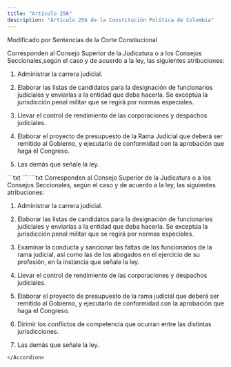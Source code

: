 ```yaml
---
title: "Artículo 256"
description: "Artículo 256 de la Constitución Política de Colombia"
---
```


<Warning>Modificado por Sentencias de la Corte Constiucional </Warning>

Corresponden al Consejo Superior de la Judicatura o a los Consejos Seccionales,según el caso y de acuerdo a la ley, las siguientes atribuciones: 


1. Administrar la carrera judicial. 

2. Elaborar las listas de candidatos para la designación de funcionarios judiciales y enviarlas a la entidad que deba hacerla. Se exceptúa la jurisdicción penal militar que se regirá por normas especiales. 

4. Llevar el control de rendimiento de las corporaciones y despachos judiciales. 

5. Elaborar el proyecto de presupuesto de la Rama Judicial que deberá ser remitido al Gobierno, y ejecutarlo de conformidad con la aprobación que haga el Congreso. 

7. Las demás que señale la ley. 


<Accordion title="Artículo Derogado por el Acto Legislativo No. 02 de 2015, artículo 16°. Deróguese el artículo 256 de la Constitución Política.">
```txt
```
</Accordion>

<Accordion title="Artículo original antes de la modificación:">
```txt
Corresponden al Consejo Superior de la Judicatura o a los Consejos Seccionales, según el caso y de acuerdo a la ley, las siguientes atribuciones:

1. Administrar la carrera judicial.

2. Elaborar las listas de candidatos para la designación de funcionarios judiciales y enviarlas a la entidad que deba hacerla. Se exceptúa la jurisdicción penal militar que se regirá por normas especiales.

3. Examinar la conducta y sancionar las faltas de los funcionarios de la rama judicial, así como las de los abogados en el ejercicio de su profesión, en la instancia que señale la ley.

4. Llevar el control de rendimiento de las corporaciones y despachos judiciales.

5. Elaborar el proyecto de presupuesto de la rama judicial que deberá ser remitido al Gobierno, y ejecutarlo de conformidad con la aprobación que haga el Congreso.

6. Dirimir los conflictos de competencia que ocurran entre las distintas jurisdicciones.

7. Las demás que señale la ley.

```
</Accordion>
